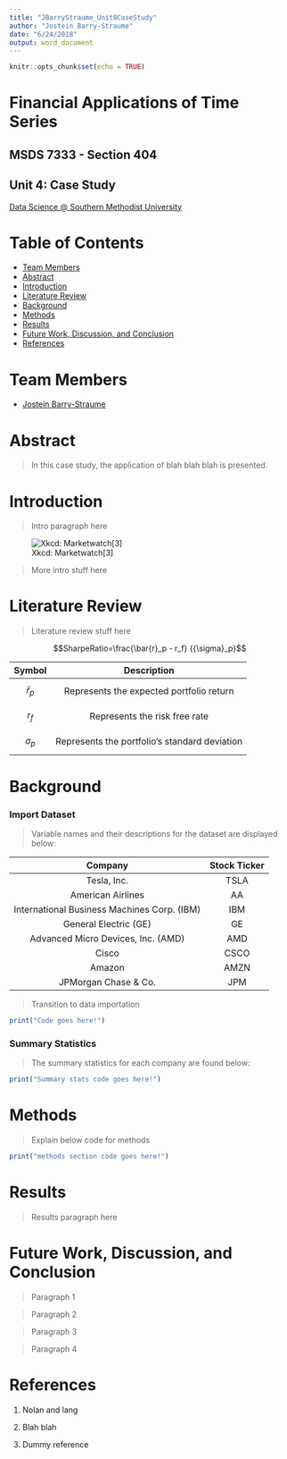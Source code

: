 ```yaml
---
title: "JBarryStraume_Unit8CaseStudy"
author: "Jostein Barry-Straume"
date: "6/24/2018"
output: word_document
---
```


```r
knitr::opts_chunk$set(echo = TRUE)
```

# Financial Applications of Time Series
## MSDS 7333 - Section 404
## Unit 4: Case Study

[Data Science @ Southern Methodist University](https://datascience.smu.edu/)

# Table of Contents
* [Team Members](#Team-Members)
* [Abstract](#Abstract)
* [Introduction](#Introduction)
* [Literature Review](#Literature-Review)
* [Background](#Background)
* [Methods](#Methods)
* [Results](#Results)
* [Future Work, Discussion, and Conclusion](#Conclusion)
* [References](#References)

# <a name="Team-Members"></a>Team Members
* [Jostein Barry-Straume](https://github.com/josteinstraume)

# <a name="Abstract"></a>Abstract

> In this case study, the application of blah blah blah is presented.

# <a name="Introduction"></a>Introduction

> Intro paragraph here

![Xkcd: Marketwatch[3]](../images/marketwatch.png)

> More intro stuff here

# <a name="Literature-Review"></a>Literature Review

> Literature review stuff here

$$SharpeRatio=\frac{\bar{r}_p - r_f} {{\sigma}_p}$$

| Symbol | Description |
| :------: | :-----------: |
| $$\bar{r}_p$$ | Represents the expected portfolio return |
| $$r_f$$ | Represents the risk free rate |
| $${\sigma}_p$$ | Represents the portfolio's standard deviation |

# <a name="Background"></a>Background

### Import Dataset

> Variable names and their descriptions for the dataset are displayed below:

| Company | Stock Ticker |
| :------: | :-----------: |
| Tesla, Inc. | TSLA |
| American Airlines | AA |
| International Business Machines Corp. (IBM) | IBM |
| General Electric (GE) | GE |
| Advanced Micro Devices, Inc. (AMD) | AMD |
| Cisco | CSCO |
| Amazon | AMZN |
| JPMorgan Chase & Co. | JPM |

> Transition to data importation

```r
print("Code goes here!")
```

### Summary Statistics

> The summary statistics for each company are found below:

```r
print("Summary stats code goes here!")
```

# <a name="Methods"></a>Methods

> Explain below code for methods

```r
print("methods section code goes here!")
```

# <a name="Results"></a>Results

> Results paragraph here

# <a name="Conclusion"></a>Future Work, Discussion, and Conclusion

> Paragraph 1

> Paragraph 2

> Paragraph 3

> Paragraph 4

# <a name="References"></a>References

1. Nolan and lang

2. Blah blah

3. Dummy reference
